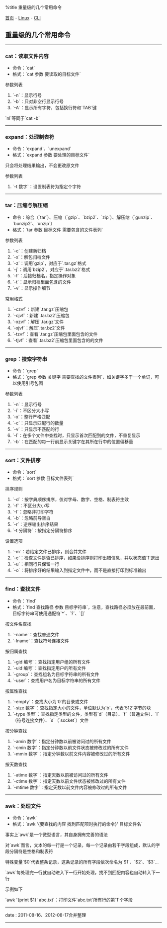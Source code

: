 %title 重量级的几个常用命令

[[../../../index|首页]] - [[../index|Linux]] - [[index|CLI]]
==重量级的几个常用命令==
----
===cat：读取文件内容===

* 命令：`cat`
* 格式：`cat 参数 要读取的目标文件`

参数列表

# `-n`：显示行号
# `-b`：只对非空行显示行号
# `-A`：显示所有字符，包括换行符和`TAB`键

`nl`等同于`cat -b`
----
===expand：处理制表符===

* 命令：`expand`、`unexpand`
* 格式：`expand 参数 要处理的目标文件`

只会将处理结果输出，不会更改原文件

参数列表

# `-t 数字`：设置制表符为指定个字符
----
===tar：压缩与解压缩===

* 命令：综合（`tar`）、压缩（`gzip`、`bzip2`、`zip`）、解压缩（`gunzip`、`bunzip2`、`unzip`）
* 格式：`tar 参数 目标文件 需要包含的文件表列`

参数列表

# `-c`：创建新归档
# `-x`：解包归档文件
# `-z`：调用`gzip`，对应于`.tar.gz`格式
# `-j`：调用`bzip2`，对应于`.tar.bz2`格式
# `-f`：后接归档名，指定操作对象
# `-t`：显示归档里面包含的文件
# `-v`：显示操作细节

常用格式

# `-czvf`：新建`.tar.gz`压缩包
# `-cjvf`：新建`.tar.bz2`压缩包
# `-xzvf`：解压`.tar.gz`文件
# `-xjvf`：解压`.tar.bz2`文件
# `-tzvf`：查看`.tar.gz`压缩包里面包含的文件
# `-tjvf`：查看`.tar.bz2`压缩包里面包含的的文件
----
===grep：搜索字符串===

* 命令：`grep`
* 格式：`grep 参数 关键字 需要查找的文件表列`，如关键字多于一个单词，可以使用引号包围

参数列表

# `-n`：显示行号
# `-i`：不区分大小写
# `-x`：整行严格匹配
# `-c`：只显示匹配行的数量
# `-v`：只显示不匹配的行
# `-l`：在多个文件中查找时，只显示首次匹配到的文件，不重复显示
# `-b`：在匹配的每一行前显示关键字在其所在行中的位置偏移量
----
===sort：文件排序===

* 命令：`sort`
* 格式：`sort 参数 目标文件表列`

排序规则

# `-d`：按字典顺序排序，仅对字母、数字、空格、制表符生效
# `-f`：不区分大小写
# `-I`：忽略非打印字符
# `-b`：忽略前导空白
# `-r`：逆序输出排序结果
# `-t 分隔符`：按指定分隔符排序

设置选项

# `-m`：若给定文件已排序，则合并文件
# `-c`：检查文件是否已排序，如果没排序则打印出错信息，并以状态值`1`退出
# `-u`：相同行只保留一行
# `-o`：将排序好的结果输入到指定文件中，而不是直接打印到标准输出
----
===find：查找文件===

* 命令：`find`
* 格式：`find 查找路径 参数 目标字符串`，注意，查找路径必须放在最前面，目标字符串可使用通配符`*`、`?`、`[]`

按文件名查找

# `-name`：查找普通文件
# `-lname`：查找符号连接文件

按归属查找

# `-gid 编号`：查找指定用户组的所有文件
# `-uid 编号`：查找指定用户的所有文件
# `-group`：查找组名为目标字符串的所有文件
# `-user`：查找用户名为目标字符串的所有文件

按属性查找

# `-empty`：查找大小为`0`的目录或文件
# `-size 数字`：查找指定大小的文件，单位默认为`b`，代表`512`字节的块
# `-type 类型`：查找指定类型的文件，类型有`d`（目录）、`f`（普通文件）、`l`（符号连接文件）、`s`（`socket`）文件

按分钟查找

# `-amin 数字`：指定分钟数以前被访问过的所有文件
# `-cmin 数字`：指定分钟数以前文件状态被修改过的所有文件
# `-mmin 数字`：指定分钟数以前文件内容被修改过的所有文件

按天数查找

# `-atime 数字`：指定天数以前被访问过的所有文件
# `-ctime 数字`：指定天数以前文件状态被修改过的所有文件
# `-mtime 数字`：指定天数以前文件内容被修改过的所有文件
----
===awk：处理文件===

* 命令：`awk`
* 格式：`awk '{要查找的内容 找到匹配项时执行的命令}' 目标文件名`

事实上`awk`是一个微型语言，其自身拥有完善的语法

对`awk`而言，文本的每一行是一个记录，每一个记录由若干字段组成，默认的字段分隔符是空格和制表符

特殊变量`$0`代表整条记录，这条记录的所有字段依次命名为`$1`、`$2`、`$3`...

`awk`每处理完一行就自动进入下一行开始处理，找不到匹配内容也自动转入下一行

示例如下

`awk '{print $1}' abc.txt`：打印文件`abc.txt`所有行的第`1`个字段
----
<red>date</red> : 2011-08-16、2012-08-17合并整理
----
